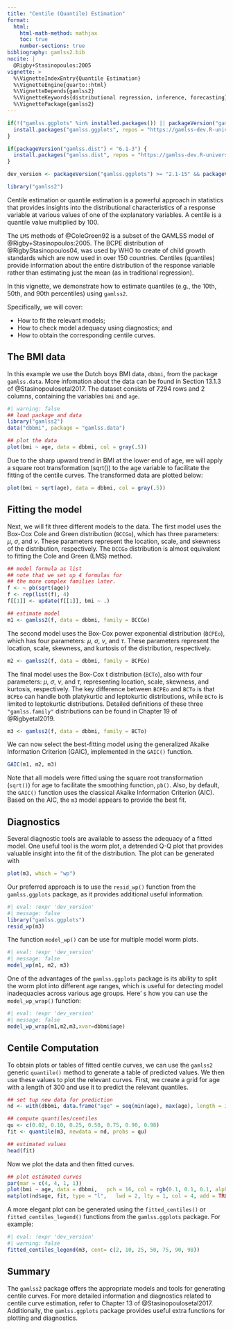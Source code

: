 ```yaml
---
title: "Centile (Quantile) Estimation"
format: 
  html:
    html-math-method: mathjax
    toc: true
    number-sections: true
bibliography: gamlss2.bib
nocite: |
  @Rigby+Stasinopoulos:2005
vignette: >
  %\VignetteIndexEntry{Quantile Estimation}
  %\VignetteEngine{quarto::html}
  %\VignetteDepends{gamlss2}
  %\VignetteKeywords{distributional regression, inference, forecasting}
  %\VignettePackage{gamlss2}
---
```


```r
if(!("gamlss.ggplots" %in% installed.packages()) || packageVersion("gamlss.ggplots") < "2.1-15") {
  install.packages("gamlss.ggplots", repos = "https://gamlss-dev.R-universe.dev")
}

if(packageVersion("gamlss.dist") < "6.1-3") {
  install.packages("gamlss.dist", repos = "https://gamlss-dev.R-universe.dev")
}

dev_version <- packageVersion("gamlss.ggplots") >= "2.1-15" && packageVersion("gamlss.dist") >= "6.1-3"

library("gamlss2")
```

Centile estimation or quantile estimation is a powerful approach in statistics that
provides insights into the distributional characteristics of a response variable at
various values of one of the explanatory variables. A centile is a quantile value multiplied by 100.

The `LMS` methods of @ColeGreen92 is a subset of the GAMLSS model of @Rigby+Stasinopoulos:2005.
The BCPE  distribution  of @RigbyStasinopoulos04, was used by WHO to create of child growth
standards which are now used in over 150 countries. Centiles (quantiles) provide information
about the entire distribution of the response variable rather than estimating just the mean
(as in traditional regression).

In this vignette, we demonstrate how to estimate quantiles
(e.g., the 10th, 50th, and 90th percentiles) using `gamlss2`.

Specifically, we will cover:

* How to fit the relevant models;
* How to check model adequacy using diagnostics; and
* How to obtain the corresponding centile curves.

## The BMI data

In this example we use the Dutch boys BMI data, `dbbmi`, from the package `gamlss.data`.
More infomation about the data can be found in Section 13.1.3 of @Stasinopoulosetal2017.
The dataset consists of $7294$ rows and $2$ columns, containing the variables `bmi` and `age`.

```r
#| warning: false 
## load package and data
library("gamlss2")
data("dbbmi", package = "gamlss.data")

## plot the data
plot(bmi ~ age, data = dbbmi, col = gray(.5))
```

Due to the sharp upward trend in BMI at the lower end of age, we will apply a square root
transformation (sqrt()) to the age variable to facilitate the fitting of the centile curves.
The transformed data are plotted below:

```r
plot(bmi ~ sqrt(age), data = dbbmi, col = gray(.5))
```

## Fitting the model

Next, we will fit three different models to the data. The first model uses the Box-Cox Cole and
Green distribution (`BCCGo`), which has three parameters: $\mu$, $\sigma$, and $\nu$. These
parameters represent the location, scale, and skewness of the distribution, respectively.
The `BCCGo` distribution is almost equivalent to fitting the Cole and Green (LMS) method.

```r
## model formula as list
## note that we set up 4 formulas for
## the more complex families later.
f <- ~ pb(sqrt(age))
f <- rep(list(f), 4)
f[[1]] <- update(f[[1]], bmi ~ .)

## estimate model
m1 <- gamlss2(f, data = dbbmi, family = BCCGo)
```

The second model uses the Box-Cox power exponential distribution (`BCPEo`), which has four
parameters: $\mu$, $\sigma$, $\nu$, and $\tau$. These parameters represent the location,
scale, skewness, and kurtosis of the distribution, respectively.

```r
m2 <- gamlss2(f, data = dbbmi, family = BCPEo)
```

The final model uses the Box-Cox t distribution (`BCTo`), also with four parameters:
$\mu$, $\sigma$, $\nu$, and $\tau$, representing location, scale, skewness, and kurtosis,
respectively. The key difference between `BCPEo` and `BCTo` is that `BCPEo` can handle both
platykurtic and leptokurtic distributions, while `BCTo` is limited to leptokurtic distributions.
Detailed definitions of these three `"gamlss.family"` distributions can be found in
Chapter 19 of @Rigbyetal2019.

```r
m3 <- gamlss2(f, data = dbbmi, family = BCTo)
```

We can now select the best-fitting model using the generalized Akaike Information Criterion (GAIC),
implemented in the `GAIC()` function.

```r
GAIC(m1, m2, m3)
```

Note that all models were fitted using the square root transformation (`sqrt()`) for age to
facilitate the smoothing function, `pb()`. Also, by default, the `GAIC()` function uses
the classical Akaike Information Criterion (AIC). Based on the AIC, the `m3` model appears
to provide the best fit.

## Diagnostics

Several diagnostic tools are available to assess the adequacy of a fitted model. One useful tool
is the worm plot, a detrended Q-Q plot that provides valuable insight into the fit of the
distribution. The plot can be generated with   

```r
plot(m3, which = "wp")
```

Our preferred approach is to use the `resid_wp()` function from the `gamlss.ggplots` package,
as it provides additional useful information.

```r
#| eval: !expr 'dev_version'
#| message: false
library("gamlss.ggplots")
resid_wp(m3)
```
The function `model_wp()` can be use for multiple model worm plots.  
```r
#| eval: !expr 'dev_version'
#| message: false
model_wp(m1, m2, m3)
```

One of the advantages of the `gamlss.ggplots` package is its ability to split the worm plot
into different age ranges, which is useful for detecting model inadequacies across various
age groups. Here' s how you can use the `model_wp_wrap()` function:
    
```r
#| eval: !expr 'dev_version'
#| message: false
model_wp_wrap(m1,m2,m3,xvar=dbbmi$age)
```

## Centile Computation

To obtain plots or tables of fitted centile curves, we can use the `gamlss2` generic `quantile()`
method to generate a table of predicted values. We then use these values to plot the
relevant curves. First, we create a grid for age with a length of 300 and use it to
predict the relevant quantiles.

```r
## set tup new data for prediction
nd <- with(dbbmi, data.frame("age" = seq(min(age), max(age), length = 300)))

## compute quantiles/centiles
qu <- c(0.02, 0.10, 0.25, 0.50, 0.75, 0.90, 0.98)
fit <- quantile(m3, newdata = nd, probs = qu)

## estimated values
head(fit)
```

Now we plot the data and then fitted curves. 

```r
## plot estimated curves
par(mar = c(4, 4, 1, 1)) 
plot(bmi ~ age, data = dbbmi,   pch = 16, col = rgb(0.1, 0.1, 0.1, alpha = 0.1)) 
matplot(nd$age, fit, type = "l",   lwd = 2, lty = 1, col = 4, add = TRUE)
```

A more elegant plot can be generated using the `fitted_centiles()` or `fitted_centiles_legend()`
functions from the `gamlss.ggplots` package. For example:

```r
#| eval: !expr 'dev_version'
#| warning: false   
fitted_centiles_legend(m3, cent= c(2, 10, 25, 50, 75, 90, 98))
```

## Summary

The `gamlss2` package offers the appropriate models and tools for generating centile curves.
For more detailed information and diagnostics related to centile curve estimation, refer to
Chapter 13 of @Stasinopoulosetal2017. Additionally, the `gamlss.ggplots` package provides
useful extra functions for plotting and diagnostics.

